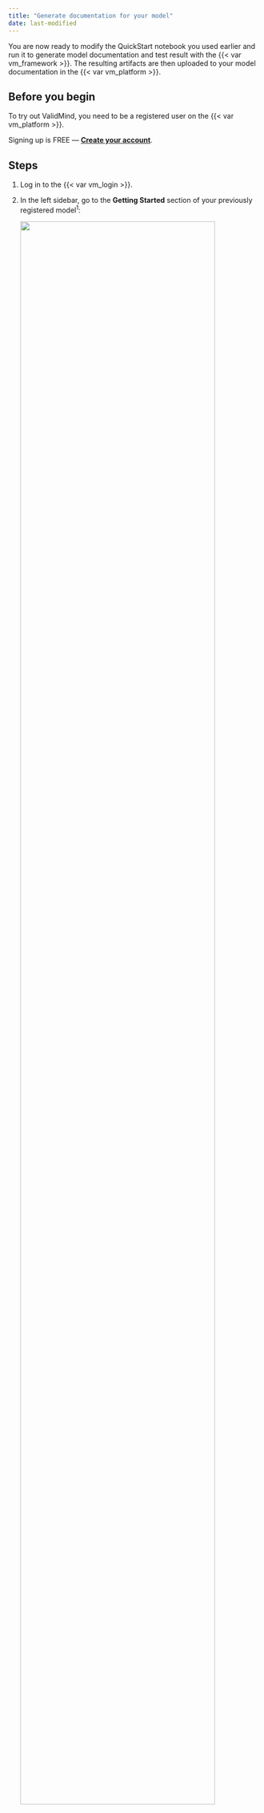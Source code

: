 ```yaml
---
title: "Generate documentation for your model"
date: last-modified
---
```


You are now ready to modify the QuickStart notebook you used earlier and run it to generate model documentation and test result with the {{< var vm_framework >}}. The resulting artifacts are then uploaded to your model documentation in the {{< var vm_platform >}}. 

## Before you begin

To try out ValidMind, you need to be a registered user on the {{< var vm_platform >}}.

::: {.callout title="Need an account for ValidMind?"}
Signing up is FREE — **[Create your account]({{< var vm_url >}})**.
:::

## Steps

1. Log in to the {{< var vm_login >}}.

2. In the left sidebar, go to the **Getting Started** section of your previously registered model^1^:

   ![](platform-getting-started.png){width=90% fig-align="left" fig-alt="The QuickStart notebook in Colab with the section showing that you need to replace"}

   The page that opens provides you with a _code snippet_ to use with the {{< var vm_framework >}}, including: 

   - `api_host`: The location of the ValidMind API
   - `api_key`: The account API key
   - `api_secret`: The account secret key
   - `project`: The project identifier

   This code snippet can be copied and pasted directly into your developer source code to integrate the {{< var vm_dev >}} and to be able to upload to the {{< var vm_platform >}}. 

   ::: {.callout}
   To follow best practices, you can also [store the credentials in a `.env` file](/developer/model-documentation/store-credentials-in-env-file.qmd) and pass them in via environment variables.
   :::

3. Locate the code snippet and click **{{< fa regular copy >}} Copy snippet to clipboard**.

4. Reopen the QuickStart notebook you accessed earlier ([in JupyterHub](/get-started/developer/try-with-jupyterhub.qmd), for example).

5. In the QuickStart notebook, replace the `vm.init()` lines that look like the following with your own client integration information from the earlier step when you registered your new model:

   ![](jupyterhub-secrets.png){width=60% fig-align="left" fig-alt="The QuickStart notebook in Colab with the section showing that you need to replace"}

6. Run each cell in the notebook:

   - Hover over each cell and click the {{< fa circle-play >}} **icon**; OR
   - Press `Shift + Enter` on Windows or `Cmd + Enter` if you are on a Mac
   
   The notebook will install the ValidMind library and then connect to the {{< var vm_platform >}}.

::: {.column-margin}
^1^ Refer to our guide on how to [Register your first model](register-your-first-model.qmd).
:::

## What's next

You can now [switch back to the {{< var vm_ui >}}]({{< var vm_url >}}) to view the documentation that has been generated by the {{< var vm_dev >}}. 

Ready to learn more about how you can use ValidMind? Check out [Next Steps](next-steps.qmd).